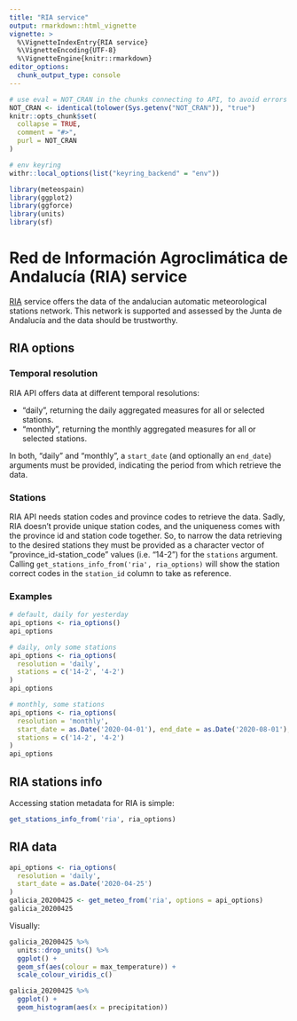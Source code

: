 ```yaml
---
title: "RIA service"
output: rmarkdown::html_vignette
vignette: >
  %\VignetteIndexEntry{RIA service}
  %\VignetteEncoding{UTF-8}
  %\VignetteEngine{knitr::rmarkdown}
editor_options: 
  chunk_output_type: console
---
```


```r
# use eval = NOT_CRAN in the chunks connecting to API, to avoid errors or warnings in CRAN checks
NOT_CRAN <- identical(tolower(Sys.getenv("NOT_CRAN")), "true")
knitr::opts_chunk$set(
  collapse = TRUE,
  comment = "#>",
  purl = NOT_CRAN
)

# env keyring
withr::local_options(list("keyring_backend" = "env"))
```

```r
library(meteospain)
library(ggplot2)
library(ggforce)
library(units)
library(sf)
```

# Red de Información Agroclimática de Andalucía (RIA) service

[RIA](https://www.juntadeandalucia.es/agriculturaypesca/ifapa/riaweb/web/) service offers the data of the
andalucian automatic meteorological stations network. This network is supported and assessed by the
Junta de Andalucía and the data should be trustworthy.

## RIA options

### Temporal resolution

RIA API offers data at different temporal resolutions:

  - "daily", returning the daily aggregated measures for all or selected stations.
  - "monthly", returning the monthly aggregated measures for all or selected stations.

In both, "daily" and "monthly", a `start_date` (and optionally an `end_date`) arguments must be provided,
indicating the period from which retrieve the data.

### Stations

RIA API needs station codes and province codes to retrieve the data. Sadly, RIA doesn't provide unique
station codes, and the uniqueness comes with the province id and station code together. So, to narrow the
data retrieving to the desired stations they must be provided as a character vector of
"province_id-station_code" values (i.e. "14-2") for the `stations` argument. Calling
`get_stations_info_from('ria', ria_options)` will show the station correct codes in the `station_id` column
to take as reference.

### Examples

```r
# default, daily for yesterday
api_options <- ria_options()
api_options

# daily, only some stations
api_options <- ria_options(
  resolution = 'daily',
  stations = c('14-2', '4-2')
)
api_options

# monthly, some stations
api_options <- ria_options(
  resolution = 'monthly',
  start_date = as.Date('2020-04-01'), end_date = as.Date('2020-08-01'),
  stations = c('14-2', '4-2')
)
api_options
```


## RIA stations info

Accessing station metadata for RIA is simple:

```r
get_stations_info_from('ria', ria_options)
```

## RIA data

```r
api_options <- ria_options(
  resolution = 'daily',
  start_date = as.Date('2020-04-25')
)
galicia_20200425 <- get_meteo_from('ria', options = api_options)
galicia_20200425
```

Visually:

```r
galicia_20200425 %>%
  units::drop_units() %>%
  ggplot() +
  geom_sf(aes(colour = max_temperature)) +
  scale_colour_viridis_c()

galicia_20200425 %>%
  ggplot() +
  geom_histogram(aes(x = precipitation))
```
